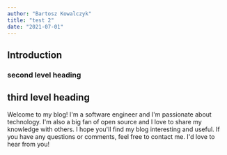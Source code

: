```yaml
---
author: "Bartosz Kowalczyk"
title: "test 2"
date: "2021-07-01"
---
```


## Introduction

### second level heading

## third level heading



Welcome to my blog! I'm a software engineer and I'm passionate about technology. I'm also a big fan of open source and I love to share my knowledge with others. I hope you'll find my blog interesting and useful. If you have any questions or comments, feel free to contact me. I'd love to hear from you!
